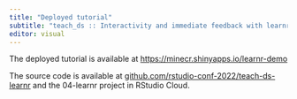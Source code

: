 ```yaml
---
title: "Deployed tutorial"
subtitle: "teach_ds :: Interactivity and immediate feedback with learnr"
editor: visual
---
```


The deployed tutorial is available at <https://minecr.shinyapps.io/learnr-demo>

The source code is available at [github.com/rstudio-conf-2022/teach-ds-learnr](https://github.com/rstudio-conf-2022/teach-ds-learnr) and the 04-learnr project in RStudio Cloud.
